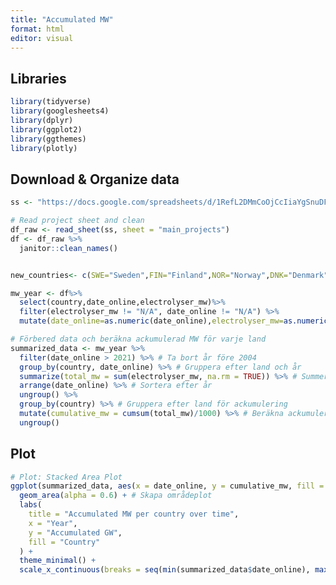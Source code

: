 ```yaml
---
title: "Accumulated MW"
format: html
editor: visual
---
```


## Libraries

```r
library(tidyverse)
library(googlesheets4)
library(dplyr)
library(ggplot2)
library(ggthemes)
library(plotly)
```

## Download & Organize data

```r
ss <- "https://docs.google.com/spreadsheets/d/1RefL2DMmCoOjCcIiaYgSnuDF34ORQFAZKu3nkaoS6o8/edit?gid=1138676736#gid=1138676736" 

# Read project sheet and clean 
df_raw <- read_sheet(ss, sheet = "main_projects") 
df <- df_raw %>% 
  janitor::clean_names() 


new_countries<- c(SWE="Sweden",FIN="Finland",NOR="Norway",DNK="Denmark")  

mw_year <- df%>%
  select(country,date_online,electrolyser_mw)%>%  
  filter(electrolyser_mw != "N/A", date_online != "N/A") %>%
  mutate(date_online=as.numeric(date_online),electrolyser_mw=as.numeric(electrolyser_mw),country = new_countries[country])

# Förbered data och beräkna ackumulerad MW för varje land
summarized_data <- mw_year %>%
  filter(date_online > 2021) %>% # Ta bort år före 2004
  group_by(country, date_online) %>% # Gruppera efter land och år
  summarize(total_mw = sum(electrolyser_mw, na.rm = TRUE)) %>% # Summera MW per land och år
  arrange(date_online) %>% # Sortera efter år
  ungroup() %>%
  group_by(country) %>% # Gruppera efter land för ackumulering
  mutate(cumulative_mw = cumsum(total_mw)/1000) %>% # Beräkna ackumulerad MW för varje land
  ungroup()
```

## Plot

```r
# Plot: Stacked Area Plot
ggplot(summarized_data, aes(x = date_online, y = cumulative_mw, fill = country)) +
  geom_area(alpha = 0.6) + # Skapa områdeplot
  labs(
    title = "Accumulated MW per country over time",
    x = "Year",
    y = "Accumulated GW",
    fill = "Country"
  ) +
  theme_minimal() +
  scale_x_continuous(breaks = seq(min(summarized_data$date_online), max(summarized_data$date_online), by = 1)) # Anpassa x-axeln
```
